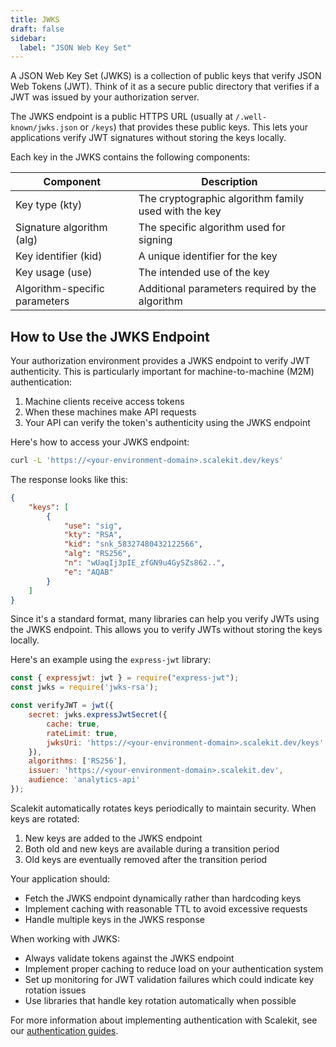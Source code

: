```yaml
---
title: JWKS
draft: false
sidebar:
  label: "JSON Web Key Set"
---
```


A JSON Web Key Set (JWKS) is a collection of public keys that verify JSON Web Tokens (JWT). Think of it as a secure public directory that verifies if a JWT was issued by your authorization server.

The JWKS endpoint is a public HTTPS URL (usually at `/.well-known/jwks.json` or `/keys`) that provides these public keys. This lets your applications verify JWT signatures without storing the keys locally.

Each key in the JWKS contains the following components:

| Component | Description |
|-----------|-------------|
| Key type (kty) | The cryptographic algorithm family used with the key |
| Signature algorithm (alg) | The specific algorithm used for signing |
| Key identifier (kid) | A unique identifier for the key |
| Key usage (use) | The intended use of the key |
| Algorithm-specific parameters | Additional parameters required by the algorithm |

## How to Use the JWKS Endpoint

Your authorization environment provides a JWKS endpoint to verify JWT authenticity. This is particularly important for machine-to-machine (M2M) authentication:

1. Machine clients receive access tokens
2. When these machines make API requests
3. Your API can verify the token's authenticity using the JWKS endpoint

Here's how to access your JWKS endpoint:

```sh title="Get your JWKS"
curl -L 'https://<your-environment-domain>.scalekit.dev/keys'
```

The response looks like this:

```json title="JWKS Response" "kid"
{
    "keys": [
        {
            "use": "sig",
            "kty": "RSA",
            "kid": "snk_58327480432122566",
            "alg": "RS256",
            "n": "wUaqIj3pIE_zfGN9u4GySZs862..",
            "e": "AQAB"
        }
    ]
}
```

Since it's a standard format, many libraries can help you verify JWTs using the JWKS endpoint. This allows you to verify JWTs without storing the keys locally.

Here's an example using the `express-jwt` library:

```js
const { expressjwt: jwt } = require("express-jwt");
const jwks = require('jwks-rsa');

const verifyJWT = jwt({
    secret: jwks.expressJwtSecret({
        cache: true,
        rateLimit: true,
        jwksUri: 'https://<your-environment-domain>.scalekit.dev/keys'
    }),
    algorithms: ['RS256'],
    issuer: 'https://<your-environment-domain>.scalekit.dev',
    audience: 'analytics-api'
});
```

Scalekit automatically rotates keys periodically to maintain security. When keys are rotated:

1. New keys are added to the JWKS endpoint
2. Both old and new keys are available during a transition period
3. Old keys are eventually removed after the transition period

Your application should:
- Fetch the JWKS endpoint dynamically rather than hardcoding keys
- Implement caching with reasonable TTL to avoid excessive requests
- Handle multiple keys in the JWKS response

When working with JWKS:

- Always validate tokens against the JWKS endpoint
- Implement proper caching to reduce load on your authentication system
- Set up monitoring for JWT validation failures which could indicate key rotation issues
- Use libraries that handle key rotation automatically when possible

For more information about implementing authentication with Scalekit, see our [authentication guides](/manual/quickstarts/m2m/).
